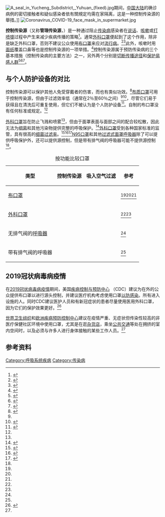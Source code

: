 [[File:A_seal_in_Yucheng_Subdistrict,_Yuhuan_(fixed).jpg|thumb]]期间，[[2019冠状病毒病中国大陆疫情|中国大陆]]的确诊病例的密切接触者和疑似感染者依有關規定均需在家隔离，这是一种控制传染源的舉措。]]
[[File:Coronavirus_COVID-19_face_mask_in_supermarket.jpg|thumb]]

'''控制传染源'''（又称'''管理传染源'''，{{Lang-en|Source control}}）是一种通过阻止[[传染病|传染病]]感染者在[[说话|说话]]、[[咳嗽|咳嗽]]或[[噴嚏|打喷嚏]]过程中产生{{Le|呼吸道分泌物|Respiratory droplet}}来减少疾病传播的策略<ref name=":0">{{Cite web|title=FAQs on the Emergency Use Authorization for Face Masks (Non-Surgical)|url=https://www.fda.gov/medical-devices/emergency-situations-medical-devices/faqs-emergency-use-authorization-face-masks-non-surgical|accessdate=2020-05-21|author=|date=2020-04-26|first=|work=U.S. [[Food_and_Drug_Administration|Food and Drug Administration]]|language=en|archiveurl=https://web.archive.org/web/20200527140234/https://www.fda.gov/medical-devices/emergency-situations-medical-devices/faqs-emergency-use-authorization-face-masks-non-surgical|archivedate=2020-05-27|dead-url=no}}</ref>。通常[[外科口罩|外科口罩]]便起到了这个作用，除非是缺乏外科口罩，否则不建议公众使用[[布口罩|布口罩]]来应对[[流行病|流行病]]。<ref name=":12">{{Cite web|title=Using face masks in the community - Reducing COVID-19 transmission from potentially asymptomatic or pre-symptomatic people through the use of face masks|url=https://www.ecdc.europa.eu/en/publications-data/using-face-masks-community-reducing-covid-19-transmission|accessdate=2020-05-21|author=|date=2020-04-08|first=|format=|work=[[歐洲疾病預防控制中心|European Centre for Disease Prevention and Control]]|publisher=|language=en|archiveurl=https://web.archive.org/web/20200421224721/https://www.ecdc.europa.eu/en/publications-data/using-face-masks-community-reducing-covid-19-transmission|archivedate=2020-04-21|dead-url=no}}</ref><ref name="interim2">{{Cite web|title=Interim Infection Prevention and Control Recommendations for Patients with Suspected or Confirmed Coronavirus Disease 2019 (COVID-19) in Healthcare Settings|url=https://www.cdc.gov/coronavirus/2019-ncov/hcp/infection-control-recommendations.html|accessdate=2020-05-21|author=|date=2020-05-18|first=|work=U.S. [[Centers_for_Disease_Control_and_Prevention|Centers for Disease Control and Prevention]]|language=en-us|archiveurl=https://web.archive.org/web/20200605015900/https://www.cdc.gov/coronavirus/2019-ncov/hcp/infection-control-recommendations.html|archivedate=2020-06-05|dead-url=no}}</ref>此外，咳嗽时用[[面紙|面纸]]覆盖口鼻等也是控制传染源的一项举措。<ref name=":1">{{Cite web|title=Using face masks in the community - Reducing COVID-19 transmission from potentially asymptomatic or pre-symptomatic people through the use of face masks|url=https://www.ecdc.europa.eu/en/publications-data/using-face-masks-community-reducing-covid-19-transmission|accessdate=2020-05-21|author=|date=2020-04-08|first=|format=|work=[[歐洲疾病預防控制中心|European Centre for Disease Prevention and Control]]|publisher=|language=en|archiveurl=https://web.archive.org/web/20200421224721/https://www.ecdc.europa.eu/en/publications-data/using-face-masks-community-reducing-covid-19-transmission|archivedate=2020-04-21|dead-url=no}}</ref>控制传染源属于预防传染病的三个基本措施（控制传染病的主要方法）之一，另外两个分别是[[切断传播途径|切断传播途径]]和[[保护易感人群|保护易感人群]]<ref>{{Cite journal|title=HIV感染者/AIDS病人在低流行区的管理|author=王朝才 刘燕 马永成 王学文 樊明|url=http://www.wanfangdata.com.cn/details/detail.do?_type=perio&id=zgazbxb201004025|journal=中国艾滋病性病|issue=4|doi=|others=|year=2010|volume=16|page=415-416|pmid=}}</ref><ref>{{Cite news|url=http://www.xinhuanet.com/politics/2020-02/16/c_1125582651.htm|title=控制传染源、切断传播途径、保护易感人群，这些关键举措一个都不少|author=熊丰 陈聪|date=2020-02-16|work=新华社“新华视点”微博|publisher=[[新华社|新华社]]|accessdate=2020-07-18|language=|format=|archive-url=https://web.archive.org/web/20200217143358/http://www.xinhuanet.com/politics/2020-02/16/c_1125582651.htm|archive-date=2020-02-17|dead-url=no}}</ref><ref>{{Cite journal|title=《黄帝内经》奠定了现代传染病学的基础|author=韩新平|url=http://d.wanfangdata.com.cn/Conference_7145014.aspx|journal=全国第七届中医药继承创新与发展研讨会论文集|issue=|doi=|others=|year=2008-11-01|volume=|page=296|pmid=}}</ref>。

== 与个人防护设备的对比 ==
控制传染源可以保护其他人免受穿戴者的伤害，而{{Le|个人防护设备|Personal protective equipment}}也有类似功效。<ref name=":2">{{Cite web|title=Meat and Poultry Processing Workers and Employers: Interim Guidance from CDC and the Occupational Safety and Health Administration (OSHA)|url=https://www.cdc.gov/coronavirus/2019-ncov/community/organizations/meat-poultry-processing-workers-employers.html|accessdate=2020-05-24|author=|date=2020-05-12|first=|work=Centers for Disease Control and Prevention|language=en-us|archiveurl=https://web.archive.org/web/20200507204916/https://www.cdc.gov/coronavirus/2019-ncov/community/organizations/meat-poultry-processing-workers-employers.html|archivedate=2020-05-07|dead-url=no}}</ref>[[布口罩|布质口罩]]可用于控制传染源，但由于过滤效率低（通常在2％至60％之间）<ref name=":12" /><ref name="RengasamySamy2010">{{Cite journal|title=Simple Respiratory Protection—Evaluation of the Filtration Performance of Cloth Masks and Common Fabric Materials Against 20–1000 nm Size Particles|author=|url=|journal=Annals of Occupational Hygiene|publisher=Oxford University Press|issue=|doi=10.1093/annhyg/meq044|others=|year=2010|volume=54|page=|pages=789-798|issn=0003-4878|pmid=|quote=The results showed that cloth masks and other fabric materials tested in the study had 40–90% instantaneous penetration levels against polydisperse NaCl aerosols employed in the National Institute for Occupational Safety and Health particulate respirator test protocol at 5.5 cm s<sup>−1</sup>.|number=7}}</ref>，尽管它们易于获得且在清洗后可重复使用，但它们不被认为是个人防护设备<ref name=":0">{{Cite web|title=FAQs on the Emergency Use Authorization for Face Masks (Non-Surgical)|url=https://www.fda.gov/medical-devices/emergency-situations-medical-devices/faqs-emergency-use-authorization-face-masks-non-surgical|accessdate=2020-05-21|author=|date=2020-04-26|first=|work=U.S. [[Food_and_Drug_Administration|Food and Drug Administration]]|language=en|archiveurl=https://web.archive.org/web/20200527140234/https://www.fda.gov/medical-devices/emergency-situations-medical-devices/faqs-emergency-use-authorization-face-masks-non-surgical|archivedate=2020-05-27|dead-url=no}}</ref>。自制的布口罩没有任何标准或规定。<ref name=":1" />

[[外科口罩|外科口罩]]旨在防止飞溅和喷雾<ref name="interim2" />，但由于面罩表面与面部之间的配合较松散，因此无法为[[病原体|细菌]]和其他污染物提供完整的呼吸保护。<ref name=":23">{{Cite web|title=N95 Respirators and Surgical Masks (Face Masks)|url=http://www.fda.gov/medical-devices/personal-protective-equipment-infection-control/n95-respirators-and-surgical-masks-face-masks|accessdate=2020-05-23|author=|date=2020-04-05|first=|work=U.S. Food and Drug Administration|language=en|archiveurl=https://web.archive.org/web/20200328004254/https://www.fda.gov/medical-devices/personal-protective-equipment-infection-control/n95-respirators-and-surgical-masks-face-masks|archivedate=2020-03-28|dead-url=no}}</ref>[[外科口罩|外科口罩]]受到各种国家标准的监管，具有很高的[[細菌過濾率|细菌过滤率]]。<ref name="standards">{{Cite web|title=Comparison of Mask Standards, Ratings, and Filtration Effectiveness|url=https://smartairfilters.com/en/blog/comparison-mask-standards-rating-effectiveness/|author=Robertson|date=2020-03-15|first=Paddy|work=Smart Air Filters|access-date=2020-07-17|archive-url=https://web.archive.org/web/20200711203308/https://smartairfilters.com/en/blog/comparison-mask-standards-rating-effectiveness/|archive-date=2020-07-11|dead-url=no}}</ref><ref>{{Cite web|title=中华人民共和国医药行业标准：YY 0469–2011 医用外科口罩|url=http://www.hz-rush.com/UploadFile/file/2020216171020.pdf|accessdate=2020-07-18|author=国家食品药品监督管理总局|date=|format=pdf|publisher=|language=|archive-date=2020-10-31|archive-url=https://web.archive.org/web/20201031014212/http://www.hz-rush.com/UploadFile/file/2020216171020.pdf|dead-url=no}}</ref><ref>{{Cite web|title=中华人民共和国医药行业标准：YY/T 0969–2013 一次性使用医用口罩|url=http://www.hz-rush.com/UploadFile/file/2020216170744.pdf|accessdate=2020-07-18|author=国家食品药品监督管理总局|date=|format=pdf|publisher=|language=|archive-date=2020-10-31|archive-url=https://web.archive.org/web/20201031012242/http://www.hz-rush.com/UploadFile/file/2020216170744.pdf|dead-url=no}}</ref>[[N95口罩|N95口罩]]和其他[[自吸过滤式呼吸器|过滤式面罩呼吸器]]除了可以提供呼吸保护外，还可以提供源控制，但是带有排气阀的呼吸器可能不提供源控制<ref name="interim2" />。 

{| class="wikitable" style="margin-left: auto; margin-right: auto; border: none;"
|+ 按功能比较口罩 
! 类型 
! 控制传染源 
! 吸入空气过滤 
! 参考 
|-
| [[布口罩|布口罩]] || {{MaybeCheck|有时}} || {{no X|不可}}
| <ref name=":0" /><ref name=":12" /><ref name=":2" />
|-
| [[外科口罩|外科口罩]] || {{yes C|可以}} || {{no X|不可}}
| <ref name="interim2" /><ref name=":23" />
|-
| 无排气阀的[[口罩|呼吸器]] || {{yes C|可以}} || {{yes C|可以}}
| <ref name="interim2" />
|-
| 带有排气阀的呼吸器 || {{no X|不可}} || {{yes C|可以}}
| <ref name="interim2" />
|}

== 2019冠状病毒病疫情 ==
在[[2019冠状病毒病疫情|2019冠状病毒病疫情]]期间，美国[[美国疾病控制与预防中心|疾病控制与预防中心]] （CDC）建议为在外的公众提供布口罩以进行源头控制，并建议医疗机构考虑使用口罩[[2019冠状病毒病疫情|以防感染]]。所有进入设施的人。同时CDC建议医护人员和有新冠症状的患者尽量使用医用外科口罩，因为它们的保护效果更好。<ref name="interim">{{Cite web|title=Interim Infection Prevention and Control Recommendations for Patients with Suspected or Confirmed Coronavirus Disease 2019 (COVID-19) in Healthcare Settings|url=https://www.cdc.gov/coronavirus/2019-ncov/hcp/infection-control-recommendations.html|accessdate=2020-05-21|author=|date=2020-05-18|first=|work=U.S. [[Centers_for_Disease_Control_and_Prevention|Centers for Disease Control and Prevention]]|language=en-us|archiveurl=https://web.archive.org/web/20200605015900/https://www.cdc.gov/coronavirus/2019-ncov/hcp/infection-control-recommendations.html|archivedate=2020-06-05|dead-url=no}}</ref>

[[世界卫生组织|世界卫生组织]]和[[歐洲疾病預防控制中心|欧洲疾病预防控制中心]]建议在疫情严重、无症状但传染性较高的非医疗保健社区环境中使用口罩，尤其是在逛[[杂货店|杂货店]]，乘坐[[公共交通|公共交通]]等处在拥挤的室内空间时，以及必须与许多人进行身体接触的某些工作人员。<ref name=":1" />

== 参考资料 ==
{{Reflist|30em}}

{{传染病}}

[[Category:呼吸系统疾病|Category:呼吸系统疾病]]
[[Category:传染病|Category:传染病]]